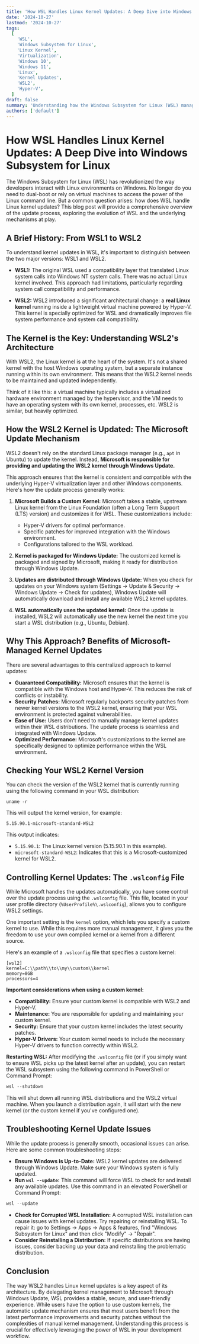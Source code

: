 ```yaml
---
title: 'How WSL Handles Linux Kernel Updates: A Deep Dive into Windows Subsystem for Linux'
date: '2024-10-27'
lastmod: '2024-10-27'
tags:
  [
    'WSL',
    'Windows Subsystem for Linux',
    'Linux Kernel',
    'Virtualization',
    'Windows 10',
    'Windows 11',
    'Linux',
    'Kernel Updates',
    'WSL2',
    'Hyper-V',
  ]
draft: false
summary: 'Understanding how the Windows Subsystem for Linux (WSL) manages Linux kernel updates, including the shift to a dedicated kernel and the update mechanisms involved.'
authors: ['default']
---
```


# How WSL Handles Linux Kernel Updates: A Deep Dive into Windows Subsystem for Linux

The Windows Subsystem for Linux (WSL) has revolutionized the way developers interact with Linux environments on Windows. No longer do you need to dual-boot or rely on virtual machines to access the power of the Linux command line. But a common question arises: how does WSL handle Linux kernel updates? This blog post will provide a comprehensive overview of the update process, exploring the evolution of WSL and the underlying mechanisms at play.

## A Brief History: From WSL1 to WSL2

To understand kernel updates in WSL, it's important to distinguish between the two major versions: WSL1 and WSL2.

- **WSL1:** The original WSL used a compatibility layer that translated Linux system calls into Windows NT system calls. There was no actual Linux kernel involved. This approach had limitations, particularly regarding system call compatibility and performance.

- **WSL2:** WSL2 introduced a significant architectural change: a **real Linux kernel** running inside a lightweight virtual machine powered by Hyper-V. This kernel is specially optimized for WSL and dramatically improves file system performance and system call compatibility.

## The Kernel is the Key: Understanding WSL2's Architecture

With WSL2, the Linux kernel is at the heart of the system. It's not a shared kernel with the host Windows operating system, but a separate instance running within its own environment. This means that the WSL2 kernel needs to be maintained and updated independently.

Think of it like this: a virtual machine typically includes a virtualized hardware environment managed by the hypervisor, and the VM needs to have an operating system with its own kernel, processes, etc. WSL2 is similar, but heavily optimized.

## How the WSL2 Kernel is Updated: The Microsoft Update Mechanism

WSL2 doesn't rely on the standard Linux package manager (e.g., `apt` in Ubuntu) to update the kernel. Instead, **Microsoft is responsible for providing and updating the WSL2 kernel through Windows Update.**

This approach ensures that the kernel is consistent and compatible with the underlying Hyper-V virtualization layer and other Windows components. Here's how the update process generally works:

1.  **Microsoft Builds a Custom Kernel:** Microsoft takes a stable, upstream Linux kernel from the Linux Foundation (often a Long Term Support (LTS) version) and customizes it for WSL. These customizations include:

    - Hyper-V drivers for optimal performance.
    - Specific patches for improved integration with the Windows environment.
    - Configurations tailored to the WSL workload.

2.  **Kernel is packaged for Windows Update:** The customized kernel is packaged and signed by Microsoft, making it ready for distribution through Windows Update.

3.  **Updates are distributed through Windows Update:** When you check for updates on your Windows system (Settings -> Update & Security -> Windows Update -> Check for updates), Windows Update will automatically download and install any available WSL2 kernel updates.

4.  **WSL automatically uses the updated kernel:** Once the update is installed, WSL2 will automatically use the new kernel the next time you start a WSL distribution (e.g., Ubuntu, Debian).

## Why This Approach? Benefits of Microsoft-Managed Kernel Updates

There are several advantages to this centralized approach to kernel updates:

- **Guaranteed Compatibility:** Microsoft ensures that the kernel is compatible with the Windows host and Hyper-V. This reduces the risk of conflicts or instability.
- **Security Patches:** Microsoft regularly backports security patches from newer kernel versions to the WSL2 kernel, ensuring that your WSL environment is protected against vulnerabilities.
- **Ease of Use:** Users don't need to manually manage kernel updates within their WSL distributions. The update process is seamless and integrated with Windows Update.
- **Optimized Performance:** Microsoft's customizations to the kernel are specifically designed to optimize performance within the WSL environment.

## Checking Your WSL2 Kernel Version

You can check the version of the WSL2 kernel that is currently running using the following command in your WSL distribution:

```plaintext
uname -r
```

This will output the kernel version, for example:

```
5.15.90.1-microsoft-standard-WSL2
```

This output indicates:

- `5.15.90.1`: The Linux kernel version (5.15.90.1 in this example).
- `microsoft-standard-WSL2`: Indicates that this is a Microsoft-customized kernel for WSL2.

## Controlling Kernel Updates: The `.wslconfig` File

While Microsoft handles the updates automatically, you have some control over the update process using the `.wslconfig` file. This file, located in your user profile directory (`%UserProfile%\.wslconfig`), allows you to configure WSL2 settings.

One important setting is the `kernel` option, which lets you specify a custom kernel to use. While this requires more manual management, it gives you the freedom to use your own compiled kernel or a kernel from a different source.

Here's an example of a `.wslconfig` file that specifies a custom kernel:

```
[wsl2]
kernel=C:\\path\\to\\my\\custom\\kernel
memory=8GB
processors=4
```

**Important considerations when using a custom kernel:**

- **Compatibility:** Ensure your custom kernel is compatible with WSL2 and Hyper-V.
- **Maintenance:** You are responsible for updating and maintaining your custom kernel.
- **Security:** Ensure that your custom kernel includes the latest security patches.
- **Hyper-V Drivers:** Your custom kernel needs to include the necessary Hyper-V drivers to function correctly within WSL2.

**Restarting WSL:** After modifying the `.wslconfig` file (or if you simply want to ensure WSL picks up the latest kernel after an update), you can restart the WSL subsystem using the following command in PowerShell or Command Prompt:

```powershell
wsl --shutdown
```

This will shut down all running WSL distributions and the WSL2 virtual machine. When you launch a distribution again, it will start with the new kernel (or the custom kernel if you've configured one).

## Troubleshooting Kernel Update Issues

While the update process is generally smooth, occasional issues can arise. Here are some common troubleshooting steps:

- **Ensure Windows is Up-to-Date:** WSL2 kernel updates are delivered through Windows Update. Make sure your Windows system is fully updated.
- **Run `wsl --update`:** This command will force WSL to check for and install any available updates. Use this command in an elevated PowerShell or Command Prompt:

```powershell
wsl --update
```

- **Check for Corrupted WSL Installation:** A corrupted WSL installation can cause issues with kernel updates. Try repairing or reinstalling WSL. To repair it: go to Settings -> Apps -> Apps & features, find "Windows Subsystem for Linux" and then click "Modify" -> "Repair".
- **Consider Reinstalling a Distribution:** If specific distributions are having issues, consider backing up your data and reinstalling the problematic distribution.

## Conclusion

The way WSL2 handles Linux kernel updates is a key aspect of its architecture. By delegating kernel management to Microsoft through Windows Update, WSL provides a stable, secure, and user-friendly experience. While users have the option to use custom kernels, the automatic update mechanism ensures that most users benefit from the latest performance improvements and security patches without the complexities of manual kernel management. Understanding this process is crucial for effectively leveraging the power of WSL in your development workflow.
